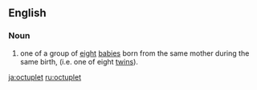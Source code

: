 ==English==

===Noun===
{{en-noun}}

# one of a group of [[eight]] [[babies]] born from the same mother during the same birth, (i.e. one of eight [[twin]]s).

[[ja:octuplet]]
[[ru:octuplet]]